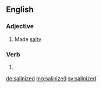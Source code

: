 ==English==

===Adjective===
{{en-adj}}

# Made [[salty]]

===Verb===
{{head|en|verb form}}

# {{en-past of|salinize}}

[[de:salinized]]
[[mg:salinized]]
[[sv:salinized]]